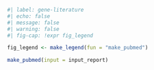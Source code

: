 ```r
#| label: gene-literature
#| echo: false
#| message: false
#| warning: false
#| fig-cap: !expr fig_legend

fig_legend <- make_legend(fun = "make_pubmed")

make_pubmed(input = input_report)
```
